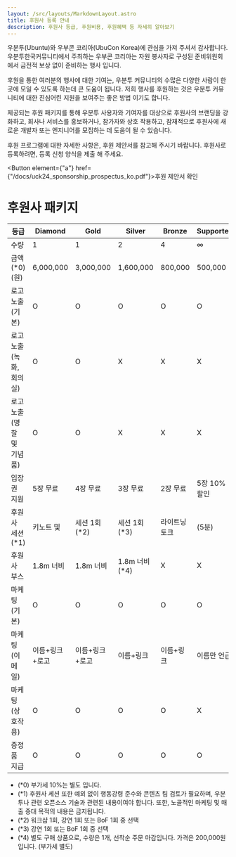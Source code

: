 ```yaml
---
layout: /src/layouts/MarkdownLayout.astro
title: 후원사 등록 안내
description: 후원사 등급, 후원비용, 후원혜택 등 자세히 알아보기
---
```




우분투(Ubuntu)와 우부콘 코리아(UbuCon Korea)에 관심을 가져 주셔서 감사합니다. 우분투한국커뮤니티에서 주최하는 우부콘 코리아는 자원 봉사자로 구성된 준비위원회에서 금전적 보상 없이 준비하는 행사 입니다.

후원을 통한 여러분의 행사에 대한 기여는, 우분투 커뮤니티의 수많은 다양한 사람이 한 곳에 모일 수 있도록 하는데 큰 도움이 됩니다. 저희 행사를 후원하는 것은 우분투 커뮤니티에 대한 진심어린 지원을 보여주는 좋은 방법 이기도 합니다.

제공되는 후원 패키지를 통해 우분투 사용자와 기여자를 대상으로 후원사의 브랜딩을 강화하고, 회사나 서비스를 홍보하거나, 참가자와 상호 작용하고, 잠재적으로 후원사에 새로운 개발자 또는 엔지니어를 모집하는 데 도움이 될 수 있습니다.

후원 프로그램에 대한 자세한 사항은, 후원 제안서를 참고해 주시기 바랍니다. 후원사로 등록하려면, 등록 신청 양식을 제출 해 주세요. 

<Button element={"a"} href={"/docs/uck24_sponsorship_prospectus_ko.pdf"}>후원 제안서 확인</Button>


# 후원사 패키지

| 등급 | Diamond | Gold | Silver | Bronze | Supporter |
| --- | --- | --- | --- | --- | --- |
| 수량 | 1 | 1 | 2 | 4 | ∞ |
| 금액(*0) (원) | 6,000,000 | 3,000,000 | 1,600,000 | 800,000 | 500,000 |
| 로고 노출 (기본) | O | O | O | O | O |
| 로고 노출 (녹화, 회의실) | O | O | X | X | X |
| 로고 노출 (명찰 및 기념품) | O | O | X | X | X |
| 입장권 지원 | 5장 무료 | 4장 무료 | 3장 무료 | 2장 무료 | 5장 10% 할인 |
| 후원사 세션(*1) | 키노트 및 | 세션 1회(*2) | 세션 1회(*3) | 라이트닝 토크 | (5분) | X | X |
| 후원사 부스 | 1.8m 너비 | 1.8m 너비 | 1.8m 너비(*4) | X | X |
| 마케팅 (기본) | O | O | O | O | O |
| 마케팅 (이메일) | 이름+링크+로고 | 이름+링크+로고 | 이름+링크 | 이름+링크 | 이름만 언급 |
| 마케팅 (상호작용) | O | O | O | O | X |
| 증정품 지급 | O | O | O | O | O |

- (*0) 부가세 10%는 별도 입니다.
- (*1) 후원사 세션 또한 예외 없이 행동강령 준수와 콘텐츠 팀 검토가 필요하며, 우분투나 관련 오픈소스 기술과 관련된 내용이여야 합니다. 또한, 노골적인 마케팅 및 매출 증대 목적의 내용은 금지됩니다.  
- (*2) 워크샵 1회, 강연 1회 또는 BoF 1회 중 선택
- (*3) 강연 1회 또는 BoF 1회 중 선택
- (*4) 별도 구매 상품으로, 수량은 1개, 선착순 주문 마감입니다. 가격은 200,000원 입니다. (부가세 별도)



